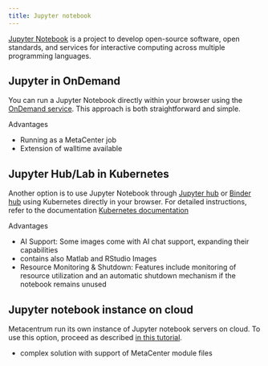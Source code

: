 ```yaml
---
title: Jupyter notebook
---
```

[Jupyter Notebook](https://jupyter.org/) is a project to develop open-source software, open standards, and services for interactive computing across multiple programming languages.

## Jupyter in OnDemand

You can run a Jupyter Notebook directly within your browser using the [OnDemand service](https://ondemand.metacentrum.cz). This approach is both straightforward and simple.

Advantages

* Running as a MetaCenter job
* Extension of walltime available 

## Jupyter Hub/Lab in Kubernetes

Another option is to use Jupyter Notebook through [Jupyter hub](https://hub.cloud.e-infra.cz/hub/) or [Binder hub](https://bhub.cloud.e-infra.cz/hub/) using Kubernetes directly in your browser. For detailed instructions, refer to the documentation [Kubernetes documentation](https://docs.cerit.io/en/web-apps/jupyterhub)

Advantages

* AI Support: Some images come with AI chat support, expanding their capabilities
* contains also Matlab and RStudio Images
* Resource Monitoring & Shutdown: Features include monitoring of resource utilization and an automatic shutdown mechanism if the notebook remains unused


## Jupyter notebook instance on cloud 

Metacentrum run its own instance of Jupyter notebook servers on cloud. To use this option, proceed as described [in this tutorial](../../related/jupyter).
 
* complex solution with support of MetaCenter module files

